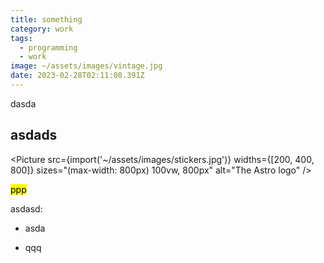 ```yaml
---
title: something
category: work
tags:
  - programming
  - work
image: ~/assets/images/vintage.jpg
date: 2023-02-28T02:11:08.391Z
---
```



dasda

## asdads

<Picture
  src={import('~/assets/images/stickers.jpg')}
  widths={[200, 400, 800]}
  sizes="(max-width: 800px) 100vw, 800px"
  alt="The Astro logo"
/>

<mark>ppp</mark>

asdasd:

- asda

- qqq

